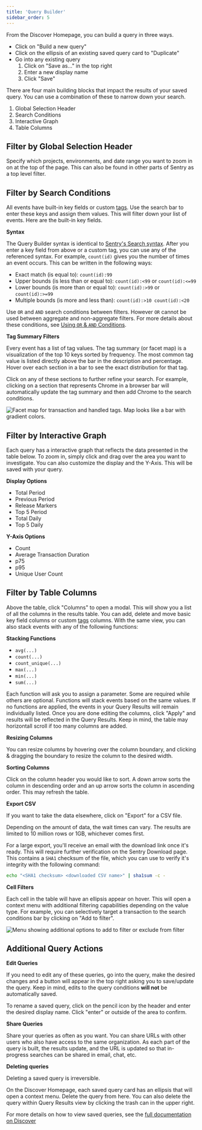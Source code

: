 ```yaml
---
title: 'Query Builder'
sidebar_order: 5
---
```

From the Discover Homepage, you can build a query in three ways.

- Click on "Build a new query"
- Click on the ellipsis of an existing saved query card to "Duplicate"
- Go into any existing query
  1. Click on "Save as..." in the top right
  2. Enter a new display name
  3. Click "Save"

There are four main building blocks that impact the results of your saved query. You can use a combination of these to narrow down your search.

  1. Global Selection Header
  2. Search Conditions
  3. Interactive Graph
  4. Table Columns

## Filter by Global Selection Header

Specify which projects, environments, and date range you want to zoom in on at the top of the page. This can also be found in other parts of Sentry as a top level filter.

## Filter by Search Conditions

All events have built-in key fields or custom [tags](/enriching-error-data/additional-data/). Use the search bar to enter these keys and assign them values. This will filter down your list of events. Here are the built-in key fields.


<ParamTable fields={standardFields} />

**Syntax**

The Query Builder syntax is identical to [Sentry's Search syntax](/workflow/search/). After you enter a key field from above or a custom tag, you can use any of the referenced syntax. For example, `count(id)` gives you the number of times an event occurs. This can be written in the following ways: 

- Exact match (is equal to): `count(id):99`
- Upper bounds (is less than or equal to): `count(id):<99` or `count(id):<=99`
- Lower bounds (is more than or equal to): `count(id):>99` or `count(id):>=99`
- Multiple bounds (is more and less than): `count(id):>10 count(id):<20`

Use `OR` and `AND` search conditions between filters. However `OR` cannot be used between aggregate and non-aggregate filters. For more details about these conditions, see [Using `OR` & `AND` Conditions](/workflow/search/#using-or--and-conditions).

**Tag Summary Filters**

Every event has a list of tag values. The tag summary (or facet map) is a visualization of the top 10 keys sorted by frequency. The most common tag value is listed directly above the bar in the description and percentage. Hover over each section in a bar to see the exact distribution for that tag.

Click on any of these sections to further refine your search. For example, clicking on a section that represents Chrome in a browser bar will automatically update the tag summary and then add Chrome to the search conditions.

![Facet map for transaction and handled tags. Map looks like a bar with gradient colors.](./discover-facet-map.png)

## Filter by Interactive Graph

Each query has a interactive graph that reflects the data presented in the table below. To zoom in, simply click and drag over the area you want to investigate. You can also customize the display and the Y-Axis. This will be saved with your query.

**Display Options**
- Total Period 
- Previous Period
- Release Markers
- Top 5 Period
- Total Daily
- Top 5 Daily

**Y-Axis Options**
- Count
- Average Transaction Duration
- p75
- p95
- Unique User Count

## Filter by Table Columns

Above the table, click "Columns" to open a modal. This will show you a list of all the columns in the results table. You can add, delete and move basic key field columns or custom [tags](/enriching-error-data/additional-data/) columns. With the same view, you can also stack events with any of the following functions:

**Stacking Functions**
- `avg(...)`
- `count(...)`
- `count_unique(...)`
- `max(...)`
- `min(...)`
- `sum(...)`

Each function will ask you to assign a parameter. Some are required while others are optional. Functions will stack events based on the same values. If no functions are applied, the events in your Query Results will remain individually listed. Once you are done editing the columns, click "Apply" and results will be reflected in the Query Results. Keep in mind, the table may horizontall scroll if too many columns are added.

**Resizing Columns**

You can resize columns by hovering over the column boundary, and clicking & dragging the boundary to resize the column to the desired width.

**Sorting Columns**

Click on the column header you would like to sort. A down arrow sorts the column in descending order and an up arrow sorts the column in ascending order. This may refresh the table.

**Export CSV**

If you want to take the data elsewhere, click on "Export" for a CSV file.

<Alert>
  Depending on the amount of data, the wait times can vary. The results are limited to 10 million rows or 1GB, whichever comes first.
</Alert>

For a large export, you'll receive an email with the download link once it's ready. This will require further verification on the Sentry Download page. This contains a `SHA1` checksum of the file, which you can use to verify it's integrity with the following command:

```bash
echo "<SHA1 checksum> <downloaded CSV name>" | sha1sum -c -
```

**Cell Filters**

Each cell in the table will have an ellipsis appear on hover. This will open a context menu with additional filtering capabilities depending on the value type. For example, you can selectively target a transaction to the search conditions bar by clicking on "Add to filter".

![Menu showing additional options to add to filter or exclude from filter](./discover-table-cell.png)

## Additional Query Actions

**Edit Queries**

If you need to edit any of these queries, go into the query, make the desired changes and a button will appear in the top right asking you to save/update the query. Keep in mind, edits to the query conditions **will not** be automatically saved.

To rename a saved query, click on the pencil icon by the header and enter the desired display name. Click "enter" or outside of the area to confirm.

**Share Queries**

Share your queries as often as you want. You can share URLs with other users who also have access to the same organization. As each part of the query is built, the results update, and the URL is updated so that in-progress searches can be shared in email, chat, etc.

**Deleting queries**

<Alert>
Deleting a saved query is irreversible.
</Alert>

On the Discover Homepage, each saved query card has an ellipsis that will open a context menu. Delete the query from here. You can also delete the query within Query Results view by clicking the trash can in the upper right.

For more details on how to view saved queries, see the [full documentation on Discover](/performance-monitoring/discover-queries/)
